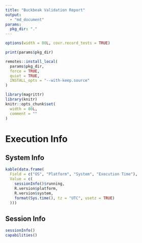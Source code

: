 ```yaml
---
title: "Buckbeak Validation Report"
output:
  - "md_document"
params:
  pkg_dir: "."
---
```



```r
options(width = 80L, covr.record_tests = TRUE)

print(params$pkg_dir)

remotes::install_local(
  params$pkg_dir,
  force = TRUE,
  quiet = TRUE,
  INSTALL_opts = "--with-keep.source"
)

library(magrittr)
library(knitr)
knitr::opts_chunk$set(
  width = 80L,
  comment = ""
)
```


# Execution Info

## System Info

```r
kable(data.frame(
  Field = c("OS", "Platform", "System", "Execution Time"),
  Value = c(
    sessionInfo()$running,
    R.version$platform,
    R.version$system,
    format(Sys.time(), tz = "UTC", usetz = TRUE)
  )))
```

## Session Info

```r
sessionInfo()
capabilities()
```
